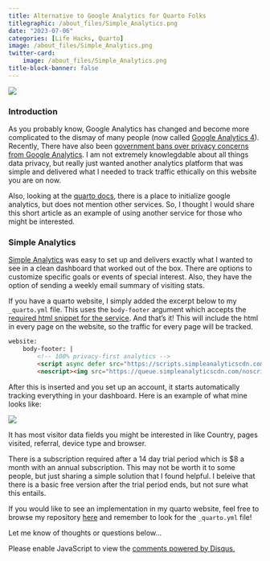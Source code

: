 ```yaml
---
title: Alternative to Google Analytics for Quarto Folks
titlegraphic: /about_files/Simple_Analytics.png
date: "2023-07-06"
categories: [Life Hacks, Quarto]
image: /about_files/Simple_Analytics.png
twitter-card: 
    image: /about_files/Simple_Analytics.png
title-block-banner: false
---
```


![](/about_files/Simple_Analytics.png){fig-align="center"}
<br>

### Introduction

As you probably know, Google Analytics has changed and become more complicated to the dismay of many people (now called [Google Analytics 4](https://support.google.com/analytics/answer/10759417?hl=en&ref_topic=10737980&sjid=3450201576384190158-SA)). Recently, There have also been [government bans over privacy concerns from Google Analytics](https://siliconangle.com/2023/07/03/sweden-orders-three-companies-stop-using-google-analytics-privacy-concerns/). I am not extremely knowlegdable about all things data privacy, but really just wanted another analytics platform that was simple and delivered what I needed to track traffic ethically on this website you are on now.

Also, looking at the [quarto docs](https://quarto.org/docs/websites/website-tools.html#google-analytics), there is a place to initialize google analytics, but does not mention other services. So, I thought I would share this short article as an example of using another service for those who might be interested.

### Simple Analytics

[Simple Analytics](https://www.simpleanalytics.com/) was easy to set up and delivers exactly what I wanted to see in a clean dashboard that worked out of the box. There are options to customize specific goals or events of special interest. Also, they have the option of sending a weekly email summary of visiting stats.

If you have a quarto website, I simply added the excerpt below to my `_quarto.yml` file. This uses the `body-footer` argument which accepts the [required html snippet for the service](https://docs.simpleanalytics.com/script). And that's it! This will include the html in every page on the website, so the traffic for every page will be tracked.

```html
website:
    body-footer: |
        <!-- 100% privacy-first analytics -->
        <script async defer src="https://scripts.simpleanalyticscdn.com/latest.js"></script>
        <noscript><img src="https://queue.simpleanalyticscdn.com/noscript.gif" alt="" referrerpolicy="no-referrer-when-downgrade" /></noscript>
```
After this is inserted and you set up an account, it starts automatically tracking everything in your dashboard. Here is an example of what mine looks like:

![](/about_files/simple_analytics2.png)  

It has most visitor data fields you might be interested in like Country, pages visited, referral, device type and browser.

There is a subscription required after a 14 day trial period which is $8 a month with an annual subscription. This may not be worth it to some people, but just sharing a simple solution that I found helpful. I beleive that there is a basic free version after the trial period ends, but not sure what this entails.

If you would like to see an implementation in my quarto website, feel free to browse my repository [here](https://github.com/acbass49/personal_quarto_site) and remember to look for the `_quarto.yml` file!

Let me know of thoughts or questions below...

<div id="disqus_thread"></div>
<script>
    /**
    *  RECOMMENDED CONFIGURATION VARIABLES: EDIT AND UNCOMMENT THE SECTION BELOW TO INSERT DYNAMIC VALUES FROM YOUR PLATFORM OR CMS.
    *  LEARN WHY DEFINING THESE VARIABLES IS IMPORTANT: https://disqus.com/admin/universalcode/#configuration-variables    */
    var disqus_config = function () {
    this.page.url = 'https://alexbass.me/posts/simple_analytics/';  // Replace PAGE_URL with your page's canonical URL variable
    this.page.identifier = 'simple_analytics'; // Replace PAGE_IDENTIFIER with your page's unique identifier variable
    };
    (function() { // DON'T EDIT BELOW THIS LINE
    var d = document, s = d.createElement('script');
    s.src = 'https://alexbassc.disqus.com/embed.js';
    s.setAttribute('data-timestamp', +new Date());
    (d.head || d.body).appendChild(s);
    })();
</script>
<noscript>Please enable JavaScript to view the <a href="https://disqus.com/?ref_noscript">comments powered by Disqus.</a></noscript>

<script id="dsq-count-scr" src="//alexbassc.disqus.com/count.js" async></script>

